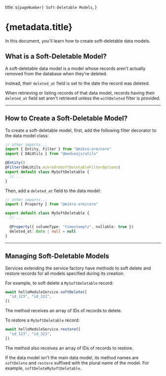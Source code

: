   title: `${pageNumber} Soft-Deletable Models`,
}

# {metadata.title}

In this document, you'll learn how to create soft-deletable data models.

## What is a Soft-Deletable Model?

A soft-deletable data model is a model whose records aren't actually removed from the database when they're deleted.

Instead, their `deleted_at` field is set to the date the record was deleted.

When retrieving or listing records of that data model, records having their `deleted_at` field set aren't retrieved unless the `withDeleted` filter is provided.

---

## How to Create a Soft-Deletable Model?

To create a soft-deletable model, first, add the following filter decorator to the data model class:

```ts title="src/module/hello/models/my-soft-deletable.ts" highlights={[["6"]]}
// other imports...
import { Entity, Filter } from "@mikro-orm/core"
import { DALUtils } from "@medusajs/utils"

@Entity()
@Filter(DALUtils.mikroOrmSoftDeletableFilterOptions)
export default class MySoftDeletable {
  // ...
}
```

Then, add a `deleted_at` field to the data model:

```ts highlights={[["4"], ["5"]]}
// other imports...
import { Property } from "@mikro-orm/core"

export default class MySoftDeletable {
  // ...

  @Property({ columnType: "timestamptz", nullable: true })
  deleted_at: Date | null = null
}
```

---

## Managing Soft-Deletable Models

Services extending the service factory have methods to soft delete and restore records for all models specified during its creation.

For example, to soft delete a `MySoftDeletable` record:

```ts
await helloModuleService.softDelete([
  "id_123", "id_321",
])
```

The method receives an array of IDs of records to delete.

To restore a `MySoftDeletable` record:

```ts
await helloModuleService.restore([
  "id_123", "id_321",
])
```

The method also receives an array of IDs of records to restore.

If the data model isn't the main data model, its method names are `softDelete` and `restore` suffixed with the plural name of the model. For example, `softDeleteMySoftDeletable`.